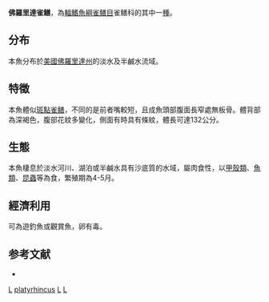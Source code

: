 {{Speciesbox 
| taxon = Lepisosteus platyrhincus
| authority = [[DeKay|DeKay]], 1842
| image = Lepisosteus platyrhincus.JPG
| status = NE
| status_system = IUCN3.1
| synonyms = * ''Cylindrosteus megalops'', Fowler, 1911
*''Lepisosteus platyrhynchus''<br /><small>DeKay, 1842</small>
}}

'''佛羅里達雀鳝'''，為[[輻鰭魚綱|輻鰭魚綱]][[雀鳝目|雀鳝目]]雀鳝科的其中一[[種|種]]。

==分布==
本魚分布於[[美國|美國]][[佛羅里達州|佛羅里達州]]的淡水及半鹹水流域。

==特徵==
本魚體似[[斑點雀鳝|斑點雀鳝]]，不同的是前者嘴較短，且成魚頭部腹面長窄處無板骨。體背部為深褐色，腹部花紋多變化，側面有時具有條紋，體長可達132公分。

==生態==
本魚棲息於淡水河川、湖泊或半鹹水具有沙底質的水域，屬肉食性，以[[甲殼類|甲殼類]]、[[魚類|魚類]]、[[昆蟲|昆蟲]]等為食，繁殖期為4-5月。

==經濟利用==
可為遊釣魚或觀賞魚，卵有毒。

==参考文献==
*{{FishBase_species|genus=Lepisosteus|species=platyrhincus|year=2011|month=12}}
{{commonscat|Atractosteus platyrhincus}}
{{Taxonbar}}

[[Category:1842年描述的鱼类|L]]
[[Category:雀鱔屬|platyrhincus]]
[[Category:觀賞魚|L]]
[[Category:有毒魚類|L]]